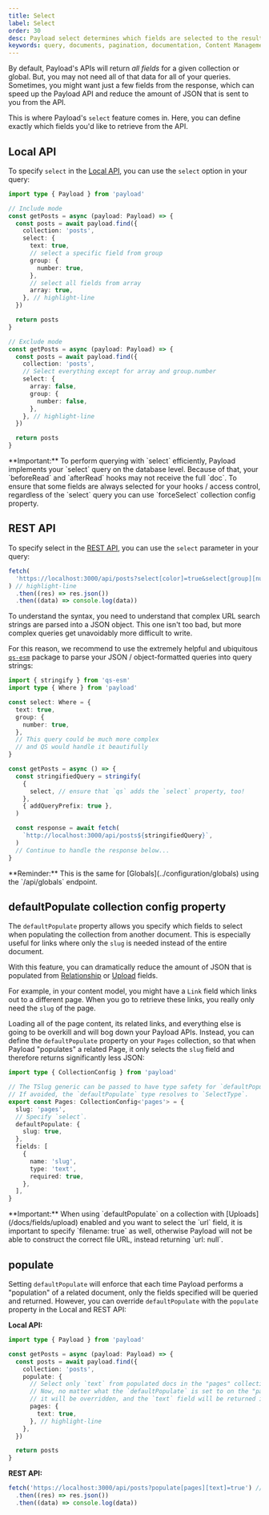 ```yaml
---
title: Select
label: Select
order: 30
desc: Payload select determines which fields are selected to the result.
keywords: query, documents, pagination, documentation, Content Management System, cms, headless, javascript, node, react, nextjs
---
```


By default, Payload's APIs will return _all fields_ for a given collection or global. But, you may not need all of that data for all of your queries. Sometimes, you might want just a few fields from the response, which can speed up the Payload API and reduce the amount of JSON that is sent to you from the API.

This is where Payload's `select` feature comes in. Here, you can define exactly which fields you'd like to retrieve from the API.

## Local API

To specify `select` in the [Local API](../local-api/overview), you can use the `select` option in your query:

```ts
import type { Payload } from 'payload'

// Include mode
const getPosts = async (payload: Payload) => {
  const posts = await payload.find({
    collection: 'posts',
    select: {
      text: true,
      // select a specific field from group
      group: {
        number: true,
      },
      // select all fields from array
      array: true,
    }, // highlight-line
  })

  return posts
}

// Exclude mode
const getPosts = async (payload: Payload) => {
  const posts = await payload.find({
    collection: 'posts',
    // Select everything except for array and group.number
    select: {
      array: false,
      group: {
        number: false,
      },
    }, // highlight-line
  })

  return posts
}
```

<Banner type="warning">
  **Important:** To perform querying with `select` efficiently,
  Payload implements your `select` query on the database level.
  Because of that, your `beforeRead` and `afterRead` hooks may not
  receive the full `doc`. To ensure that some fields are always
  selected for your hooks / access control, regardless of the `select`
  query you can use `forceSelect` collection config property.
</Banner>

## REST API

To specify select in the [REST API](../rest-api/overview), you can use the `select` parameter in your query:

```ts
fetch(
  'https://localhost:3000/api/posts?select[color]=true&select[group][number]=true',
) // highlight-line
  .then((res) => res.json())
  .then((data) => console.log(data))
```

To understand the syntax, you need to understand that complex URL search strings are parsed into a JSON object. This one isn't too bad, but more complex queries get unavoidably more difficult to write.

For this reason, we recommend to use the extremely helpful and ubiquitous [`qs-esm`](https://www.npmjs.com/package/qs-esm) package to parse your JSON / object-formatted queries into query strings:

```ts
import { stringify } from 'qs-esm'
import type { Where } from 'payload'

const select: Where = {
  text: true,
  group: {
    number: true,
  },
  // This query could be much more complex
  // and QS would handle it beautifully
}

const getPosts = async () => {
  const stringifiedQuery = stringify(
    {
      select, // ensure that `qs` adds the `select` property, too!
    },
    { addQueryPrefix: true },
  )

  const response = await fetch(
    `http://localhost:3000/api/posts${stringifiedQuery}`,
  )
  // Continue to handle the response below...
}
```

<Banner type="info">
  **Reminder:** This is the same for
  [Globals](../configuration/globals) using the `/api/globals`
  endpoint.
</Banner>

## defaultPopulate collection config property

The `defaultPopulate` property allows you specify which fields to select when populating the collection from another document.
This is especially useful for links where only the `slug` is needed instead of the entire document.

With this feature, you can dramatically reduce the amount of JSON that is populated from [Relationship](/docs/fields/relationship) or [Upload](/docs/fields/upload) fields.

For example, in your content model, you might have a `Link` field which links out to a different page. When you go to retrieve these links, you really only need the `slug` of the page.

Loading all of the page content, its related links, and everything else is going to be overkill and will bog down your Payload APIs. Instead, you can define the `defaultPopulate` property on your `Pages` collection, so that when Payload "populates" a related Page, it only selects the `slug` field and therefore returns significantly less JSON:

```ts
import type { CollectionConfig } from 'payload'

// The TSlug generic can be passed to have type safety for `defaultPopulate`.
// If avoided, the `defaultPopulate` type resolves to `SelectType`.
export const Pages: CollectionConfig<'pages'> = {
  slug: 'pages',
  // Specify `select`.
  defaultPopulate: {
    slug: true,
  },
  fields: [
    {
      name: 'slug',
      type: 'text',
      required: true,
    },
  ],
}
```

<Banner type="warning">
  **Important:** When using `defaultPopulate` on a collection with
  [Uploads](/docs/fields/upload) enabled and you want to select the
  `url` field, it is important to specify `filename: true` as well,
  otherwise Payload will not be able to construct the correct file
  URL, instead returning `url: null`.
</Banner>

## populate

Setting `defaultPopulate` will enforce that each time Payload performs a "population" of a related document, only the fields specified will be queried and returned. However, you can override `defaultPopulate` with the `populate` property in the Local and REST API:

**Local API:**

```ts
import type { Payload } from 'payload'

const getPosts = async (payload: Payload) => {
  const posts = await payload.find({
    collection: 'posts',
    populate: {
      // Select only `text` from populated docs in the "pages" collection
      // Now, no matter what the `defaultPopulate` is set to on the "pages" collection,
      // it will be overridden, and the `text` field will be returned instead.
      pages: {
        text: true,
      }, // highlight-line
    },
  })

  return posts
}
```

**REST API:**

```ts
fetch('https://localhost:3000/api/posts?populate[pages][text]=true') // highlight-line
  .then((res) => res.json())
  .then((data) => console.log(data))
```
